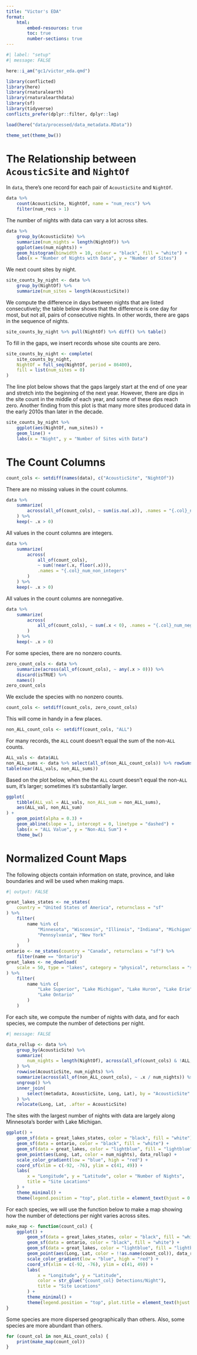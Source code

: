 ```yaml
---
title: "Victor's EDA"
format:
    html:
        embed-resources: true
        toc: true
        number-sections: true
---
```


```r
#| label: "setup"
#| message: FALSE

here::i_am("gc1/victor_eda.qmd")

library(conflicted)
library(here)
library(rnaturalearth)
library(rnaturalearthdata)
library(sf)
library(tidyverse)
conflicts_prefer(dplyr::filter, dplyr::lag)

load(here("data/processed/data_metadata.RData"))

theme_set(theme_bw())
```

# The Relationship between `AcousticSite` and `NightOf`

In `data`, there's one record for each pair of `AcousticSite` and
`NightOf`.
```r
data %>%
    count(AcousticSite, NightOf, name = "num_recs") %>%
    filter(num_recs > 1)
```

The number of nights with data can vary a lot across sites.
```r
data %>%
    group_by(AcousticSite) %>%
    summarize(num_nights = length(NightOf)) %>%
    ggplot(aes(num_nights)) +
    geom_histogram(binwidth = 10, colour = "black", fill = "white") +
    labs(x = "Number of Nights with Data", y = "Number of Sites")
```

We next count sites by night.
```r
site_counts_by_night <- data %>%
    group_by(NightOf) %>%
    summarize(num_sites = length(AcousticSite))
```

We compute the difference in days between nights that are listed consecutively; the table below shows that the difference is one day for most, but not all, pairs of consecutive nights. In other words, there are gaps in the sequence of nights.
```r
site_counts_by_night %>% pull(NightOf) %>% diff() %>% table()
```

To fill in the gaps, we insert records whose site counts are zero.
```r
site_counts_by_night <- complete(
    site_counts_by_night,
    NightOf = full_seq(NightOf, period = 86400),
    fill = list(num_sites = 0)
)
```

The line plot below shows that the gaps largely start at the end of one year and stretch into the beginning of the next year. However, there are dips in the site count in the middle of each year, and some of these dips reach zero. Another finding from this plot is that many more sites produced data in the early 2010s than later in the decade.
```r
site_counts_by_night %>%
    ggplot(aes(NightOf, num_sites)) +
    geom_line() +
    labs(x = "Night", y = "Number of Sites with Data")
```

# The Count Columns

```r
count_cols <- setdiff(names(data), c("AcousticSite", "NightOf"))
```

There are no missing values in the count columns.
```r
data %>%
    summarize(
        across(all_of(count_cols), ~ sum(is.na(.x)), .names = "{.col}_num_nas")
    ) %>%
    keep(~ .x > 0)
```

All values in the count columns are integers.
```r
data %>%
    summarize(
        across(
            all_of(count_cols),
            ~ sum(!near(.x, floor(.x))),
            .names = "{.col}_num_non_integers"
        )
    ) %>%
    keep(~ .x > 0)
```

All values in the count columns are nonnegative.
```r
data %>%
    summarize(
        across(
            all_of(count_cols), ~ sum(.x < 0), .names = "{.col}_num_neg_vals"
        )
    ) %>%
    keep(~ .x > 0)
```

For some species, there are no nonzero counts.
```r
zero_count_cols <- data %>%
    summarize(across(all_of(count_cols), ~ any(.x > 0))) %>%
    discard(isTRUE) %>%
    names()
zero_count_cols
```

We exclude the species with no nonzero counts.
```r
count_cols <- setdiff(count_cols, zero_count_cols)
```


This will come in handy in a few places.
```r
non_ALL_count_cols <- setdiff(count_cols, "ALL")
```

For many records, the `ALL` count doesn't equal the sum of the non-`ALL` counts.
```r
ALL_vals <- data$ALL
non_ALL_sums <- data %>% select(all_of(non_ALL_count_cols)) %>% rowSums()
table(near(ALL_vals, non_ALL_sums))
```

Based on the plot below, when the the `ALL` count doesn't equal the non-`ALL`
sum, it's larger; sometimes it's substantially larger.
```r
ggplot(
    tibble(ALL_val = ALL_vals, non_ALL_sum = non_ALL_sums),
    aes(ALL_val, non_ALL_sum)
) +
    geom_point(alpha = 0.3) +
    geom_abline(slope = 1, intercept = 0, linetype = "dashed") +
    labs(x = "ALL Value", y = "Non-ALL Sum") +
    theme_bw()
```

# Normalized Count Maps

The following objects contain information on state, province, and lake boundaries and will be used when making maps.
```r
#| output: FALSE

great_lakes_states <- ne_states(
    country = "United States of America", returnclass = "sf"
) %>%
    filter(
        name %in% c(
            "Minnesota", "Wisconsin", "Illinois", "Indiana", "Michigan", "Ohio",
            "Pennsylvania", "New York"
        )
    )
ontario <- ne_states(country = "Canada", returnclass = "sf") %>%
    filter(name == "Ontario")
great_lakes <- ne_download(
    scale = 50, type = "lakes", category = "physical", returnclass = "sf"
) %>%
    filter(
        name %in% c(
            "Lake Superior", "Lake Michigan", "Lake Huron", "Lake Erie",
            "Lake Ontario"
        )
    )
```

For each site, we compute the number of nights with data, and for each species, we compute the number of detections per night.
```r
#| message: FALSE

data_rollup <- data %>%
    group_by(AcousticSite) %>%
    summarize(
        num_nights = length(NightOf), across(all_of(count_cols) & !ALL, sum)
    ) %>%
    rowwise(AcousticSite, num_nights) %>%
    summarize(across(all_of(non_ALL_count_cols), ~ .x / num_nights)) %>%
    ungroup() %>%
    inner_join(
        select(metadata, AcousticSite, Long, Lat), by = "AcousticSite"
    ) %>%
    relocate(Long, Lat, .after = AcousticSite)
```

The sites with the largest number of nights with data are largely along Minnesota's border with Lake Michigan.
```r
ggplot() +
    geom_sf(data = great_lakes_states, color = "black", fill = "white") +
    geom_sf(data = ontario, color = "black", fill = "white") +
    geom_sf(data = great_lakes, color = "lightblue", fill = "lightblue") +
    geom_point(aes(Long, Lat, color = num_nights), data_rollup) +
    scale_color_gradient(low = "blue", high = "red") +
    coord_sf(xlim = c(-92, -76), ylim = c(41, 49)) +
    labs(
        x = "Longitude", y = "Latitude", color = "Number of Nights",
        title = "Site Locations"
    ) +
    theme_minimal() +
    theme(legend.position = "top", plot.title = element_text(hjust = 0.5))
```

For each species, we will use the function below to make a map showing how the number of detections per night varies across sites.
```r
make_map <- function(count_col) {
    ggplot() +
        geom_sf(data = great_lakes_states, color = "black", fill = "white") +
        geom_sf(data = ontario, color = "black", fill = "white") +
        geom_sf(data = great_lakes, color = "lightblue", fill = "lightblue") +
        geom_point(aes(Long, Lat, color = !!as.name(count_col)), data_rollup) +
        scale_color_gradient(low = "blue", high = "red") +
        coord_sf(xlim = c(-92, -76), ylim = c(41, 49)) +
        labs(
            x = "Longitude", y = "Latitude",
            color = str_glue("{count_col} Detections/Night"),
            title = "Site Locations"
        ) +
        theme_minimal() +
        theme(legend.position = "top", plot.title = element_text(hjust = 0.5))    
}
```

Some species are more dispersed geographically than others. Also, some species are more abundant than others.
```r
for (count_col in non_ALL_count_cols) {
    print(make_map(count_col))
}
```

